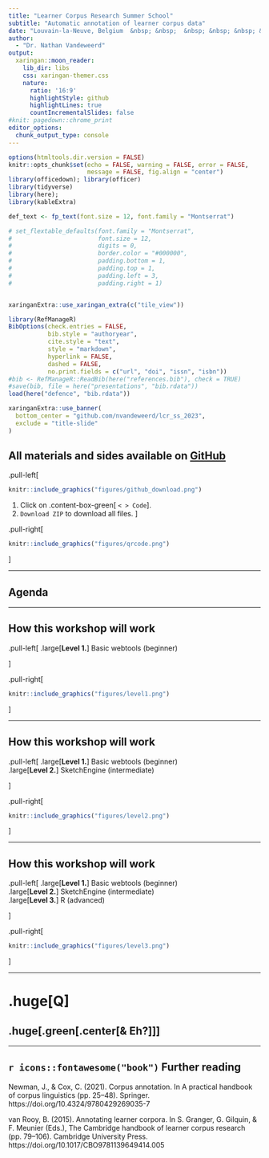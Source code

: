 ```yaml
---
title: "Learner Corpus Research Summer School"
subtitle: "Automatic annotation of learner corpus data"  
date: "Louvain-la-Neuve, Belgium  &nbsp; &nbsp;  &nbsp; &nbsp; &nbsp; &nbsp;  &nbsp; &nbsp;  &nbsp; July 4th, 2023"
author: 
  - "Dr. Nathan Vandeweerd"
output:
  xaringan::moon_reader:
    lib_dir: libs
    css: xaringan-themer.css
    nature:
      ratio: '16:9'
      highlightStyle: github
      highlightLines: true
      countIncrementalSlides: false
#knit: pagedown::chrome_print
editor_options: 
  chunk_output_type: console
---
```



```r
options(htmltools.dir.version = FALSE)
knitr::opts_chunk$set(echo = FALSE, warning = FALSE, error = FALSE, 
                      message = FALSE, fig.align = "center")
library(officedown); library(officer)
library(tidyverse)
library(here);
library(kableExtra)

def_text <- fp_text(font.size = 12, font.family = "Montserrat")

# set_flextable_defaults(font.family = "Montserrat", 
#                        font.size = 12,
#                        digits = 0,
#                        border.color = "#000000",
#                        padding.bottom = 1,
#                        padding.top = 1,
#                        padding.left = 3,
#                        padding.right = 1)



```

```r
xaringanExtra::use_xaringan_extra(c("tile_view"))
```

```r
library(RefManageR)
BibOptions(check.entries = FALSE,
           bib.style = "authoryear",
           cite.style = "text",
           style = "markdown",
           hyperlink = FALSE,
           dashed = FALSE,
           no.print.fields = c("url", "doi", "issn", "isbn"))
#bib <- RefManageR::ReadBib(here("references.bib"), check = TRUE)
#save(bib, file = here("presentations", "bib.rdata"))
load(here("defence", "bib.rdata"))
```

```r
xaringanExtra::use_banner(
  bottom_center = "github.com/nvandeweerd/lcr_ss_2023",
  exclude = "title-slide"
)
```


## All materials and sides available on [GitHub](github.com/nvandeweerd/lcr_ss_2023)

.pull-left[
```r
knitr::include_graphics("figures/github_download.png")
```

1. Click on .content-box-green[ `< > Code`].
2. `Download ZIP` to download all files.
]

.pull-right[
```r
knitr::include_graphics("figures/qrcode.png")
```
]


---


## Agenda


---

## How this workshop will work

.pull-left[
.large[**Level 1.**] Basic webtools (beginner)

]


.pull-right[
```r
knitr::include_graphics("figures/level1.png")
```

]

---

## How this workshop will work

.pull-left[
.large[**Level 1.**] Basic webtools (beginner)  
.large[**Level 2.**] SketchEngine (intermediate)

]


.pull-right[
```r
knitr::include_graphics("figures/level2.png")
```

]

---

## How this workshop will work

.pull-left[
.large[**Level 1.**] Basic webtools (beginner)  
.large[**Level 2.**] SketchEngine (intermediate)  
.large[**Level 3.**] R (advanced)  

]


.pull-right[
```r
knitr::include_graphics("figures/level3.png")
```

]

---

# .huge[Q]


## .huge[.green[.center[& Eh?]]]

---

## `r icons::fontawesome("book")` Further reading 

Newman, J., & Cox, C. (2021). Corpus annotation. In A practical handbook of corpus linguistics (pp. 25–48). Springer. https://doi.org/10.4324/9780429269035-7

van Rooy, B. (2015). Annotating learner corpora. In S. Granger, G. Gilquin, & F. Meunier (Eds.), The Cambridge handbook of learner corpus research (pp. 79–106). Cambridge University Press. https://doi.org/10.1017/CBO9781139649414.005



